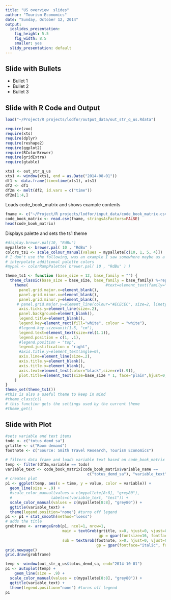 ```yaml
---
title: "US overview  slides"
author: "Tourism Economics"
date: "Sunday, October 12, 2014"
output:
  ioslides_presentation:
    fig_height: 5.5
    fig_width: 8.5
    smaller: yes
  slidy_presentation: default
---
```


## Slide with Bullets

- Bullet 1
- Bullet 2
- Bullet 3

## Slide with R Code and Output

```r
load("~/Project/R projects/lodfor/output_data/out_str_q_us.Rdata")

require(zoo)
require(xts)
require(dplyr)
require(reshape2)
require(ggplot2)
require(RColorBrewer)
require(gridExtra)
require(gtable)

xts1 <- out_str_q_us
xts1 <- window(xts1, end = as.Date("2014-08-01"))
df1 <- data.frame(time=time(xts1), xts1)
df2 <- df1
df2m <- melt(df2, id.vars = c("time"))
df2m[1:4,]
```

Loads code_book_matrix and shows example contents
```r
fname <- c("~/Project/R projects/lodfor/input_data/code_book_matrix.csv")
code_book_matrix <- read.csv(fname, stringsAsFactors=FALSE)
head(code_book_matrix)
```

Displays palette and sets the ts1 theme

```r
#display.brewer.pal(10, "RdBu")
mypallete <- brewer.pal( 10 , "RdBu" )
colors_ts1 <- scale_colour_manual(values = mypallete[c(10, 1, 5, 4)])
# I don't use the following, was an example I saw somewhere maybe as a way to 
# interpolate additional palette colors
#mypal <- colorRampPalette( brewer.pal( 10 , "RdBu" ) )

theme_ts1 <- function (base_size = 12, base_family = "") {
  theme_classic(base_size = base_size, base_family = base_family) %+replace%
    theme(                                  #text=element_text(family="Lato Light", size=14),
      panel.grid.major.x=element_blank(),
      panel.grid.minor.x=element_blank(),
      panel.grid.minor.y=element_blank(),
     # panel.grid.major.y=element_line(colour="#ECECEC", size=2, linetype=1),
      axis.ticks.y=element_line(size=.2),
      panel.background=element_blank(),
      legend.title=element_blank(),
      legend.key=element_rect(fill="white", colour = "white"),
      #legend.key.size=unit(1.5, "cm"),
      legend.text=element_text(size=rel(1.1)),
      legend.position = c(1, .1),
      #legend.position = "top",
      legend.justification = "right",
      #axis.title.y=element_text(angle=0),
      axis.line=element_line(size=.2),
      axis.title.y=element_blank(),
      axis.title.x=element_blank(),
      axis.text=element_text(color="black",size=rel(.9)),
      plot.title=element_text(size=base_size * 1, face="plain",hjust=0,vjust=1)
    )
}
theme_set(theme_ts1())
#this is also a useful theme to keep in mind
#theme_classic()
# this function gets the settings used by the current theme
#theme_get()
```


## Slide with Plot
```r
#sets variable and text items
todo <- c("totus_demd_sa")
grtitle <- c("Room demand")
footnote <- c("Source: Smith Travel Research, Tourism Economics")

# filters data frame and loads variable text based on code_book_matrix
temp <- filter(df2m,variable == todo)
variable_text <- code_book_matrix[code_book_matrix$variable_name == 
                                    c("totus_demd_sa"), "variable_text"]
# creates plot
p1 <- ggplot(temp, aes(x = time, y = value, color = variable)) +
  geom_line(size = .9) +
  #scale_color_manual(values = c(mypallete[8:8], "grey80"), 
  #                 labels=c(variable_text, "test")) +
  scale_color_manual(values = c(mypallete[8:8], "grey80")) +
  ggtitle(variable_text) + 
  theme(legend.position="none") #turns off legend
p1 <- p1 + stat_smooth(method="loess")
# adds the title
grobframe <- arrangeGrob(p1, ncol=1, nrow=1,
                         main = textGrob(grtitle, x=0, hjust=0, vjust=0.5, 
                                         gp = gpar(fontsize=16, fontface="bold")),
                         sub = textGrob(footnote, x=0, hjust=0, vjust=0.1, 
                                        gp = gpar(fontface="italic", fontsize=8)))
grid.newpage()
grid.draw(grobframe)
```

```r
temp <- window(out_str_q_us$totus_demd_sa, end="2014-10-01")
p1 <- autoplot(temp) +
    geom_line(size = .9) +
  scale_color_manual(values = c(mypallete[8:8], "grey80")) +
  ggtitle(variable_text) + 
  theme(legend.position="none") #turns off legend
p1
```

